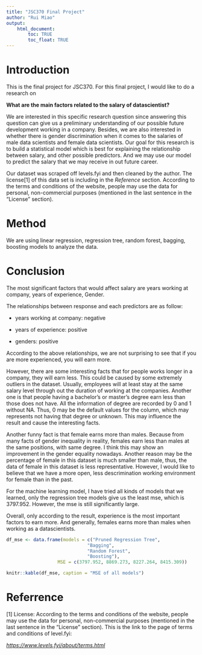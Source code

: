 ```yaml
---
title: "JSC370 Final Project"
author: "Rui Miao"
output: 
    html_document:
        toc: TRUE
        toc_float: TRUE
---
```


# Introduction 

This is the final project for JSC370. For this final project, I would like to do a research on 

**What are the main factors related to the salary of datascientist?**

We are interested in this specific research question since answering this question can give us a preliminary understanding of our possible future development working in a company. Besides, we are also interested in whether there is gender discrimination when it comes to the salaries of male data scientists and female data scientists. Our goal for this research is to build a statistical model which is best for explaining the relationship between salary, and other possible predictors. And we may use our model to predict the salary that we may receive in out future career.

Our dataset was scraped off levels.fyi and then cleaned by the author. The license[1] of this data set is including in the *Reference* section. According to the terms and conditions of the website, people may use the data for personal, non-commercial purposes (mentioned in the last sentence in the "License" section).

# Method

We are using linear regression, regression tree, random forest, bagging, boosting models to analyze the data. 

# Conclusion

The most significant factors that would affect salary are years working at company, years of experience, Gender.

The relationships between response and each predictors are as follow:

-   years working at company: negative

-   years of experience: positive

-   genders: positive

According to the above relationships, we are not surprising to see that if you are more experienced, you will earn more.

However, there are some interesting facts that for people works longer in a company, they will earn less. This could be caused by some extremely outliers in the dataset. Usually, employees will at least stay at the same salary level through out the duration of working at the companies. Another one is that people having a bachelor's or master's degree earn less than those does not have. All the information of degree are recorded by 0 and 1 without NA. Thus, 0 may be the default values for the column, which may represents not having that degree or unknown. This may influence the result and cause the interesting facts.

Another funny fact is that female earns more than males. Because from many facts of gender inequality in reality, females earn less than males at the same positions, with same degree. I think this may show an improvement in the gender equality nowadays. Another reason may be the percentage of female in this dataset is much smaller than male, thus, the data of female in this dataset is less representative. However, I would like to believe that we have a more open, less descrimination working environment for female than in the past.

For the machine learning model, I have tried all kinds of models that we learned, only the regression tree models give us the least mse, which is 3797.952. However, the mse is still significantly large. 

Overall, only according to the result, experience is the most important factors to earn more. And generally, females earns more than males when working as a datascientists. 

```r
df_mse <- data.frame(models = c("Pruned Regression Tree",
                              "Bagging",
                              "Random Forest",
                              "Boosting"),
                   MSE = c(3797.952, 8869.273, 8227.264, 8415.309))

knitr::kable(df_mse, caption = "MSE of all models")
```


# Referrence

[1] License: According to the terms and conditions of the website, people may use the data for personal, non-commercial purposes (mentioned in the last sentence in the "License" section). This is the link to the page of terms and conditions of level.fyi:

[*https://www.levels.fyi/about/terms.html*](https://www.levels.fyi/about/terms.html){.uri}
